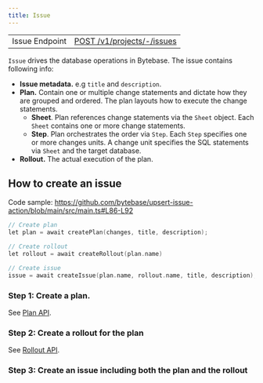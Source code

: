 ```yaml
---
title: Issue
---
```


<Card title="Tutorial: Create Issue with Bytebase API" icon="graduation-cap" href="/tutorials/api-issue" horizontal />

|               |                                             |
| ------------- | ------------------------------------------- |
| Issue Endpoint | [POST /v1/projects/-/issues](/api-reference/issueservice/post-v1projects-issues) |

`Issue` drives the database operations in Bytebase. The issue contains following info:

- **Issue metadata.** e.g `title` and `description`.
- **Plan.** Contain one or multiple change statements and dictate how they are grouped and ordered. The plan layouts how to execute the change statements.
  - **Sheet**. Plan references change statements via the `Sheet` object. Each `Sheet` contains one or more change statements.
  - **Step**. Plan orchestrates the order via `Step`. Each `Step` specifies one or more changes units. A change unit specifies the SQL statements via `Sheet` and the target database.
- **Rollout.** The actual execution of the plan.

## How to create an issue

Code sample: https://github.com/bytebase/upsert-issue-action/blob/main/src/main.ts#L86-L92

```go
// Create plan
let plan = await createPlan(changes, title, description);

// Create rollout
let rollout = await createRollout(plan.name)

// Create issue
issue = await createIssue(plan.name, rollout.name, title, description);
```

### Step 1: Create a plan.

See [Plan API](/integrations/api/plan).

### Step 2: Create a rollout for the plan

See [Rollout API](/integrations/api/rollout).

### Step 3: Create an issue including both the plan and the rollout
